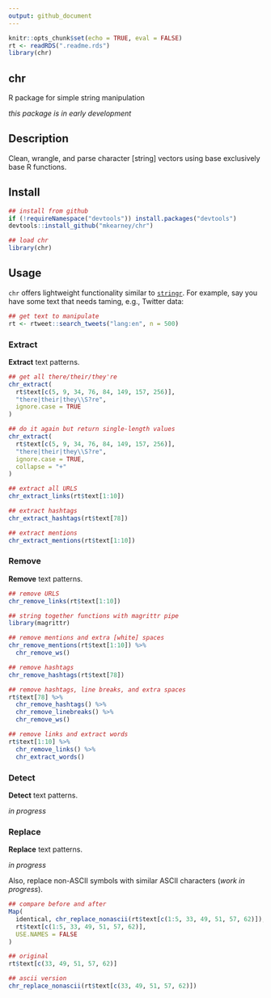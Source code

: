 ```yaml
---
output: github_document
---
```


```r
knitr::opts_chunk$set(echo = TRUE, eval = FALSE)
rt <- readRDS(".readme.rds")
library(chr)
```

## chr

R package for simple string manipulation

*this package is in early development*

## Description

Clean, wrangle, and parse character [string] vectors using base exclusively base
R functions.

## Install

```r
## install from github
if (!requireNamespace("devtools")) install.packages("devtools")
devtools::install_github("mkearney/chr")

## load chr
library(chr)
```

## Usage

`chr` offers lightweight functionality similar to
[`stringr`](https://github.com/tidyverse/stringr). For example, say you have
some text that needs taming, e.g., Twitter data:

```r
## get text to manipulate
rt <- rtweet::search_tweets("lang:en", n = 500)
```

### Extract

**Extract** text patterns.

```r
## get all there/their/they're
chr_extract(
  rt$text[c(5, 9, 34, 76, 84, 149, 157, 256)], 
  "there|their|they\\S?re", 
  ignore.case = TRUE
)

## do it again but return single-length values
chr_extract(
  rt$text[c(5, 9, 34, 76, 84, 149, 157, 256)], 
  "there|their|they\\S?re", 
  ignore.case = TRUE, 
  collapse = "+"
)

## extract all URLS
chr_extract_links(rt$text[1:10])

## extract hashtags
chr_extract_hashtags(rt$text[78])

## extract mentions
chr_extract_mentions(rt$text[1:10])
```

### Remove

**Remove** text patterns.

```r
## remove URLS
chr_remove_links(rt$text[1:10])

## string together functions with magrittr pipe
library(magrittr)

## remove mentions and extra [white] spaces
chr_remove_mentions(rt$text[1:10]) %>% 
  chr_remove_ws()

## remove hashtags
chr_remove_hashtags(rt$text[78])

## remove hashtags, line breaks, and extra spaces
rt$text[78] %>%
  chr_remove_hashtags() %>%
  chr_remove_linebreaks() %>%
  chr_remove_ws()

## remove links and extract words
rt$text[1:10] %>%
  chr_remove_links() %>%
  chr_extract_words()
```

### Detect

**Detect** text patterns.

*in progress*

### Replace

**Replace** text patterns. 

*in progress*

Also, replace non-ASCII symbols with similar ASCII characters (*work in progress*).

```r
## compare before and after
Map(
  identical, chr_replace_nonascii(rt$text[c(1:5, 33, 49, 51, 57, 62)]), 
  rt$text[c(1:5, 33, 49, 51, 57, 62)], 
  USE.NAMES = FALSE
)

## original
rt$text[c(33, 49, 51, 57, 62)]

## ascii version
chr_replace_nonascii(rt$text[c(33, 49, 51, 57, 62)])
```